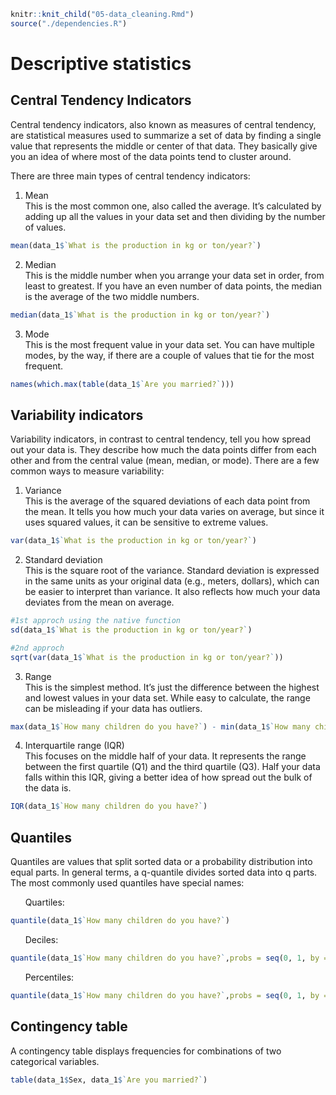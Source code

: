 ```r
knitr::knit_child("05-data_cleaning.Rmd")
source("./dependencies.R")
```


# Descriptive statistics

## Central Tendency Indicators

Central tendency indicators, also known as measures of central tendency, are statistical measures used to summarize a set of data by finding a single value that represents the middle or center of that data. They basically give you an idea of where most of the data points tend to cluster around.

There are three main types of central tendency indicators:

1. Mean\
This is the most common one, also called the average. It's calculated by adding up all the values in your data set and then dividing by the number of values.\
```r
mean(data_1$`What is the production in kg or ton/year?`)
```


2. Median\
This is the middle number when you arrange your data set in order, from least to greatest. If you have an even number of data points, the median is the average of the two middle numbers.\
```r
median(data_1$`What is the production in kg or ton/year?`)
```


3. Mode\
This is the most frequent value in your data set. You can have multiple modes, by the way, if there are a couple of values that tie for the most frequent.
```r
names(which.max(table(data_1$`Are you married?`)))
```


## Variability indicators

Variability indicators, in contrast to central tendency, tell you how spread out your data is. They describe how much the data points differ from each other and from the central value (mean, median, or mode).  There are a few common ways to measure variability:

1. Variance\
This is the average of the squared deviations of each data point from the mean. It tells you how much your data varies on average, but since it uses squared values, it can be sensitive to extreme values.
```r
var(data_1$`What is the production in kg or ton/year?`)
```


2. Standard deviation\
This is the square root of the variance. Standard deviation is expressed in the same units as your original data (e.g., meters, dollars), which can be easier to interpret than variance. It also reflects how much your data deviates from the mean on average.
```r
#1st approch using the native function
sd(data_1$`What is the production in kg or ton/year?`)

#2nd approch
sqrt(var(data_1$`What is the production in kg or ton/year?`))
```


3. Range\
This is the simplest method. It's just the difference between the highest and lowest values in your data set. While easy to calculate, the range can be misleading if your data has outliers.
```r
max(data_1$`How many children do you have?`) - min(data_1$`How many children do you have?`)
```

4. Interquartile range (IQR)\
This focuses on the middle half of your data. It represents the range between the first quartile (Q1) and the third quartile (Q3). Half your data falls within this IQR, giving a better idea of how spread out the bulk of the data is.
```r
IQR(data_1$`How many children do you have?`)
```
## Quantiles

Quantiles are values that split sorted data or a probability distribution into equal parts. In general terms, a q-quantile divides sorted data into q parts. The most commonly used quantiles have special names:

&nbsp;&nbsp;&nbsp;&nbsp;&nbsp;&nbsp;Quartiles:
```r
quantile(data_1$`How many children do you have?`)
```


&nbsp;&nbsp;&nbsp;&nbsp;&nbsp;&nbsp;Deciles:
```r
quantile(data_1$`How many children do you have?`,probs = seq(0, 1, by = 0.1))
```

&nbsp;&nbsp;&nbsp;&nbsp;&nbsp;&nbsp;Percentiles:
```r
quantile(data_1$`How many children do you have?`,probs = seq(0, 1, by = 0.01))

```
## Contingency table 

A contingency table displays frequencies for combinations of two categorical variables. 
```r
table(data_1$Sex, data_1$`Are you married?`)
```

